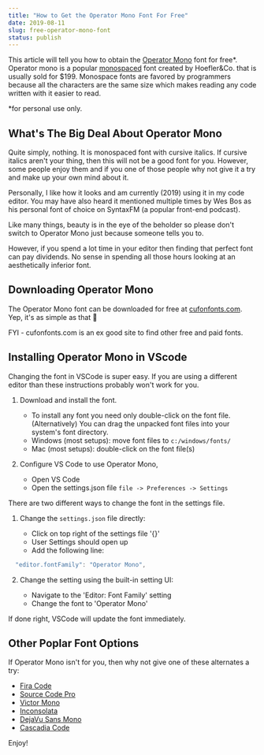 ```yaml
---
title: "How to Get the Operator Mono Font For Free"
date: 2019-08-11
slug: free-operator-mono-font
status: publish
---
```


This article will tell you how to obtain the [Operator Mono](https://www.typography.com/blog/introducing-operator) font for free\*. Operator mono is a popular [monospaced](https://en.wikipedia.org/wiki/Monospaced_font) font created by Hoefler&Co. that is usually sold for \$199. Monospace fonts are favored by programmers because all the characters are the same size which makes reading any code written with it easier to read.

\*for personal use only.

## What's The Big Deal About Operator Mono

Quite simply, nothing. It is monospaced font with cursive italics. If cursive italics aren't your thing, then this will not be a good font for you. However, some people enjoy them and if you one of those people why not give it a try and make up your own mind about it.

Personally, I like how it looks and am currently (2019) using it in my code editor. You may have also heard it mentioned multiple times by Wes Bos as his personal font of choice on SyntaxFM (a popular front-end podcast).

Like many things, beauty is in the eye of the beholder so please don't switch to Operator Mono just because someone tells you to.

However, if you spend a lot time in your editor then finding that perfect font can pay dividends. No sense in spending all those hours looking at an aesthetically inferior font.

## Downloading Operator Mono

The Operator Mono font can be downloaded for free at [cufonfonts.com](https://www.cufonfonts.com/font/operator-mono). Yep, it's as simple as that :panda_face:

FYI - cufonfonts.com is an ex good site to find other free and paid fonts.

## Installing Operator Mono in VScode

Changing the font in VSCode is super easy. If you are using a different editor than these instructions probably won't work for you.

1. Download and install the font.

   - To install any font you need only double-click on the font file. (Alternatively) You can drag the unpacked font files into your system's font directory.
   - Windows (most setups): move font files to `c:/windows/fonts/`
   - Mac (most setups): double-click on the font file\(s\)

1. Configure VS Code to use Operator Mono,

   - Open VS Code
   - Open the settings.json file `file -> Preferences -> Settings`

There are two different ways to change the font in the settings file.

1. Change the `settings.json` file directly:

   - Click on top right of the settings file '{}'
   - User Settings should open up
   - Add the following line:

```jsx
  "editor.fontFamily": "Operator Mono",
```

2. Change the setting using the built-in setting UI:

   - Navigate to the 'Editor: Font Family' setting
   - Change the font to 'Operator Mono'

If done right, VSCode will update the font immediately.

## Other Poplar Font Options

If Operator Mono isn't for you, then why not give one of these alternates a try:

- [Fira Code](https://github.com/tonsky/FiraCode#download-fira-code-v1102--follow-updates--firacode)
- [Source Code Pro](https://github.com/adobe-fonts/source-code-pro)
- [Victor Mono](https://rubjo.github.io/victor-mono/)
- [Inconsolata](https://github.com/google/fonts/tree/master/ofl/inconsolata)
- [DejaVu Sans Mono](https://dejavu-fonts.github.io/)
- [Cascadia Code](https://github.com/microsoft/cascadia-code)

Enjoy!
